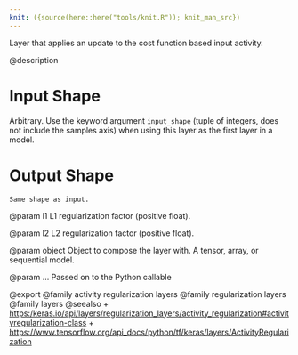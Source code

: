 ```yaml
---
knit: ({source(here::here("tools/knit.R")); knit_man_src})
---
```

Layer that applies an update to the cost function based input activity.

@description

# Input Shape
Arbitrary. Use the keyword argument `input_shape`
(tuple of integers, does not include the samples axis)
when using this layer as the first layer in a model.

# Output Shape
    Same shape as input.

@param l1
L1 regularization factor (positive float).

@param l2
L2 regularization factor (positive float).

@param object
Object to compose the layer with. A tensor, array, or sequential model.

@param ...
Passed on to the Python callable

@export
@family activity regularization layers
@family regularization layers
@family layers
@seealso
+ <https:/keras.io/api/layers/regularization_layers/activity_regularization#activityregularization-class>
+ <https://www.tensorflow.org/api_docs/python/tf/keras/layers/ActivityRegularization>
